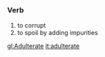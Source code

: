 =={{en}}==
===Verb===
#to corrupt
#to spoil by adding impurities

[[gl:Adulterate]]
[[it:adulterate]]